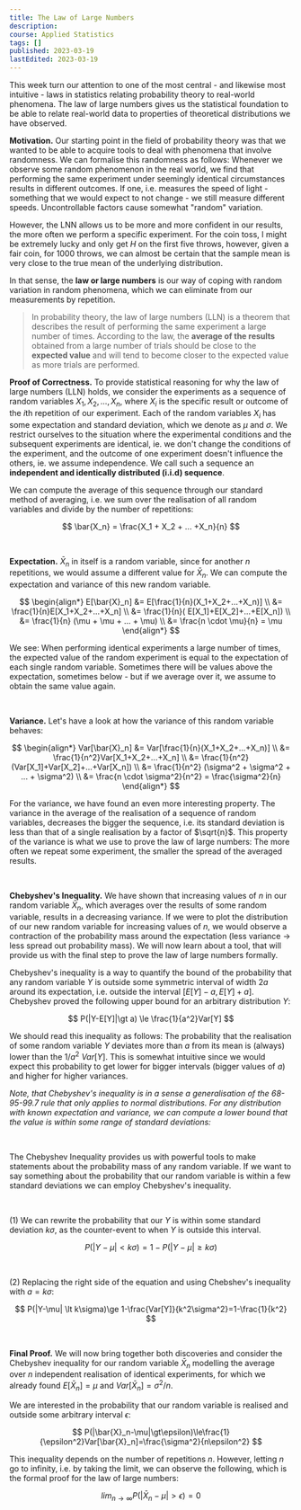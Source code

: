 ```yaml
---
title: The Law of Large Numbers
description:
course: Applied Statistics
tags: []
published: 2023-03-19
lastEdited: 2023-03-19
---
```


This week turn our attention to one of the most central - and likewise most
intuitive - laws in statistics relating probability theory to real-world
phenomena. The law of large numbers gives us the statistical foundation to be
able to relate real-world data to properties of theoretical distributions we
have observed.

**Motivation.** Our starting point in the field of probability theory was that
we wanted to be able to acquire tools to deal with phenomena that involve
randomness. We can formalise this randomness as follows: Whenever we observe
some random phenomenon in the real world, we find that performing the same
experiment under seemingly identical circumstances results in different
outcomes. If one, i.e. measures the speed of light - something that we would
expect to not change - we still measure different speeds. Uncontrollable factors
cause somewhat "random" variation.

However, the LNN allows us to be more and more confident in our results, the
more often we perform a specific experiment. For the coin toss, I might be
extremely lucky and only get $H$ on the first five throws, however, given a fair
coin, for 1000 throws, we can almost be certain that the sample mean is very
close to the true mean of the underlying distribution.

In that sense, the **law or large numbers** is our way of coping with random
variation in random phenomena, which we can eliminate from our measurements by
repetition.

> In probability theory, the law of large numbers (LLN) is a theorem that
> describes the result of performing the same experiment a large number of
> times. According to the law, the **average of the results** obtained from a
> large number of trials should be close to the **expected value** and will tend
> to become closer to the expected value as more trials are performed.

**Proof of Correctness.** To provide statistical reasoning for why the law of
large numbers (LLN) holds, we consider the experiments as a sequence of random
variables $X_1, X_2, ..., X_n$, where $X_i$ is the specific result or outcome of
the $i$th repetition of our experiment. Each of the random variables $X_i$ has
some expectation and standard deviation, which we denote as $\mu$ and $\sigma$.
We restrict ourselves to the situation where the experimental conditions and the
subsequent experiments are identical, ie. we don't change the conditions of the
experiment, and the outcome of one experiment doesn't influence the others, ie.
we assume independence. We call such a sequence an **independent and identically
distributed (i.i.d) sequence**.

We can compute the average of this sequence through our standard method of
averaging, i.e. we sum over the realisation of all random variables and divide
by the number of repetitions:

$$
\bar{X_n} = \frac{X_1 + X_2 + ... +X_n}{n}
$$

<br />

**Expectation.** $\bar{X}_n$ in itself is a random variable, since for another
$n$ repetitions, we would assume a different value for $\bar{X}_n$. We can
compute the expectation and variance of this new random variable.

$$
\begin{align*}
E[\bar{X}_n]
&= E[\frac{1}{n}(X_1+X_2+...+X_n)] \\
&= \frac{1}{n}E[X_1+X_2+...+X_n] \\
&= \frac{1}{n}( E[X_1]+E[X_2]+...+E[X_n]) \\
&= \frac{1}{n} (\mu + \mu + ... + \mu) \\
&= \frac{n \cdot \mu}{n} = \mu
\end{align*}
$$

We see: When performing identical experiments a large number of times, the
expected value of the random experiment is equal to the expectation of each
single random variable. Sometimes there will be values above the expectation,
sometimes below - but if we average over it, we assume to obtain the same value
again.

<br />

**Variance.** Let's have a look at how the variance of this random variable
behaves:

$$
\begin{align*}
Var[\bar{X}_n]
&= Var[\frac{1}{n}(X_1+X_2+...+X_n)] \\
&= \frac{1}{n^2}Var[X_1+X_2+...+X_n] \\
&= \frac{1}{n^2}(Var[X_1]+Var[X_2]+...+Var[X_n]) \\
&= \frac{1}{n^2} (\sigma^2 + \sigma^2 + ... + \sigma^2) \\
&= \frac{n \cdot \sigma^2}{n^2} = \frac{\sigma^2}{n}
\end{align*}
$$

For the variance, we have found an even more interesting property. The variance
in the average of the realisation of a sequence of random variables, decreases
the bigger the sequence, i.e. its standard deviation is less than that of a
single realisation by a factor of $\sqrt{n}$. This property of the variance is
what we use to prove the law of large numbers: The more often we repeat some
experiment, the smaller the spread of the averaged results.

<br />

**Chebyshev's Inequality.** We have shown that increasing values of $n$ in our
random variable $\bar{X}_n$, which averages over the results of some random
variable, results in a decreasing variance. If we were to plot the distribution
of our new random variable for increasing values of $n$, we would observe a
contraction of the probability mass around the expectation (less variance → less
spread out probability mass). We will now learn about a tool, that will provide
us with the final step to prove the law of large numbers formally.

Chebyshev's inequality is a way to quantify the bound of the probability that
any random variable $Y$ is outside some symmetric interval of width $2a$ around
its expectation, i.e. outside the interval $[E[Y]-a, E[Y]+a]$. Chebyshev proved
the following upper bound for an arbitrary distribution $Y$:

$$
P(|Y-E[Y]|\gt a) \le \frac{1}{a^2}Var[Y]
$$

We should read this inequality as follows: The probability that the realisation
of some random variable $Y$ deviates more than $a$ from its mean is (always)
lower than the $1/a^2\ Var[Y]$. This is somewhat intuitive since we would expect
this probability to get lower for bigger intervals (bigger values of $a$) and
higher for higher variances.

_Note, that Chebyshev's inequality is in a sense a generalisation of the
68-95-99.7 rule that only applies to normal distributions. For any distribution
with known expectation and variance, we can compute a lower bound that the value
is within some range of standard deviations:_

<br />

The Chebyshev Inequality provides us with powerful tools to make statements
about the probability mass of any random variable. If we want to say something
about the probability that our random variable is within a few standard
deviations we can employ Chebyshev's inequality.

<br />

(1) We can rewrite the probability that our $Y$ is within some standard
deviation $k\sigma$, as the counter-event to when $Y$ is outside this interval.

$$
P(|Y-\mu|\lt k\sigma)=1-P(|Y-\mu| \ge k\sigma)
$$

<br />

(2) Replacing the right side of the equation and using Chebshev's inequality
with $a=k\sigma$:

$$
P(|Y-\mu| \lt k\sigma)\ge 1-\frac{Var[Y]}{k^2\sigma^2}=1-\frac{1}{k^2}
$$

<br />

**Final Proof.** We will now bring together both discoveries and consider the
Chebyshev inequality for our random variable $\bar{X}_n$ modelling the average
over $n$ independent realisation of identical experiments, for which we already
found $E[\bar{X}_n]=\mu$ and $Var[\bar{X}_n]=\sigma^2/n$.

We are interested in the probability that our random variable is realised and
outside some arbitrary interval $\epsilon$:

$$
P(|\bar{X}_n-\mu|\gt\epsilon)\le\frac{1}{\epsilon^2}Var[\bar{X}_n]=\frac{\sigma^2}{n\epsilon^2}
$$

This inequality depends on the number of repetitions $n$. However, letting $n$
go to infinity, i.e. by taking the limit, we can observe the following, which is
the formal proof for the law of large numbers:

$$
lim_{n \to \infty}P(|\bar{X}_n-\mu|\gt \epsilon)=0
$$
